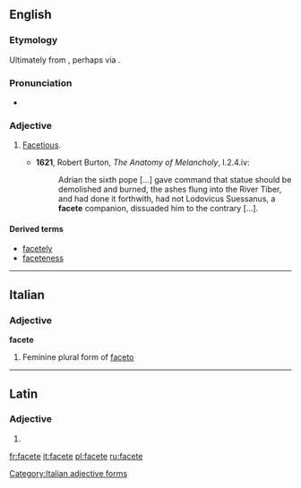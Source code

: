 ==English==

===Etymology===
Ultimately from {{etyl|la}} {{term|facetus|facētus}}, perhaps via {{etyl|it}} {{term|faceto}}.

===Pronunciation===
* {{a|UK}} {{IPA|/fəˈsiːt/}}

===Adjective===
{{en-adj}}

# {{archaic}} [[facetious|Facetious]].
#* '''1621''', Robert Burton, ''The Anatomy of Melancholy'', I.2.4.iv:
#*: Adrian the sixth pope [...] gave command that statue should be demolished and burned, the ashes flung into the River Tiber, and had done it forthwith, had not Lodovicus Suessanus, a '''facete''' companion, dissuaded him to the contrary [...].

====Derived terms====
* [[facetely]]
* [[faceteness]]

----

==Italian==

===Adjective===
'''facete''' {{f}}

# Feminine plural form of [[faceto]]

[[Category:Italian adjective forms]]

----

==Latin==

===Adjective===
{{la-adj-form|facēte}}

# {{inflection of|facetus|facētus|voc|m|s|lang=la}}

[[fr:facete]]
[[it:facete]]
[[pl:facete]]
[[ru:facete]]